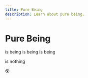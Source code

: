 ---
title: Pure Being
description: Learn about pure being.
---

# Pure Being

is being is being is being

is nothing

😵